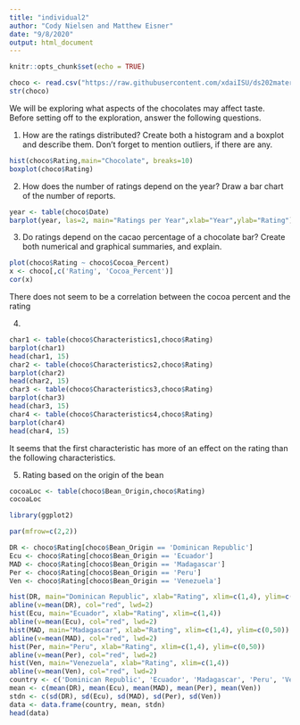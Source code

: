 ```yaml
---
title: "individual2"
author: "Cody Nielsen and Matthew Eisner"
date: "9/8/2020"
output: html_document
---
```


```r
knitr::opts_chunk$set(echo = TRUE)
```

```r
choco <- read.csv("https://raw.githubusercontent.com/xdaiISU/ds202materials/master/hwlabs/data/choco.csv")
str(choco)
```

We will be exploring what aspects of the chocolates may affect taste. Before setting off to the exploration, answer the following questions.

1. How are the ratings distributed? Create both a histogram and a boxplot and describe them. Don’t forget to mention outliers, if there are any.
```r
hist(choco$Rating,main="Chocolate", breaks=10)
boxplot(choco$Rating)
```

2. How does the number of ratings depend on the year? Draw a bar chart of the number of reports.
```r
year <- table(choco$Date)
barplot(year, las=2, main="Ratings per Year",xlab="Year",ylab="Rating")
```

3. Do ratings depend on the cacao percentage of a chocolate bar? Create both numerical and graphical summaries, and explain.
```r
plot(choco$Rating ~ choco$Cocoa_Percent)
x <- choco[,c('Rating', 'Cocoa_Percent')]
cor(x)
```
There does not seem to be a correlation between the cocoa percent and the rating

4. 
```r
char1 <- table(choco$Characteristics1,choco$Rating)
barplot(char1)
head(char1, 15)
char2 <- table(choco$Characteristics2,choco$Rating)
barplot(char2)
head(char2, 15)
char3 <- table(choco$Characteristics3,choco$Rating)
barplot(char3)
head(char3, 15)
char4 <- table(choco$Characteristics4,choco$Rating)
barplot(char4)
head(char4, 15)
```
It seems that the first characteristic has more of an effect on the rating than the following characteristics.

5. 
Rating based on the origin of the bean
```r
cocoaLoc <- table(choco$Bean_Origin,choco$Rating)
cocoaLoc
```

```r
library(ggplot2)

par(mfrow=c(2,2))

DR <- choco$Rating[choco$Bean_Origin == 'Dominican Republic']
Ecu <- choco$Rating[choco$Bean_Origin == 'Ecuador']
MAD <- choco$Rating[choco$Bean_Origin == 'Madagascar']
Per <- choco$Rating[choco$Bean_Origin == 'Peru']
Ven <- choco$Rating[choco$Bean_Origin == 'Venezuela']

hist(DR, main="Dominican Republic", xlab="Rating", xlim=c(1,4), ylim=c(0,50))
abline(v=mean(DR), col="red", lwd=2)
hist(Ecu, main="Ecuador", xlab="Rating", xlim=c(1,4))
abline(v=mean(Ecu), col="red", lwd=2)
hist(MAD, main="Madagascar", xlab="Rating", xlim=c(1,4), ylim=c(0,50))
abline(v=mean(MAD), col="red", lwd=2)
hist(Per, main="Peru", xlab="Rating", xlim=c(1,4), ylim=c(0,50))
abline(v=mean(Per), col="red", lwd=2)
hist(Ven, main="Venezuela", xlab="Rating", xlim=c(1,4))
abline(v=mean(Ven), col="red", lwd=2)
country <- c('Dominican Republic', 'Ecuador', 'Madagascar', 'Peru', 'Venezuela')
mean <- c(mean(DR), mean(Ecu), mean(MAD), mean(Per), mean(Ven))
stdn <- c(sd(DR), sd(Ecu), sd(MAD), sd(Per), sd(Ven))
data <- data.frame(country, mean, stdn)
head(data)
```